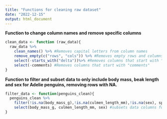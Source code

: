 ```yaml
---
title: "Functions for cleaning raw dataset"
date: "2022-12-15"
output: html_document
---
```


**Function to change column names and remove specific columns**
```r
clean_data <- function (raw_data){
  raw_data %>%
    clean_names() %>% #Removes capital letters from column names
    remove_empty(c("rows", "cols")) %>% #Removes empty rows and columns
    select(-starts_with("delta"))%>% #Removes columns that start with "delta"
    select(-comments) #Removes columns that start with "comments"
}   
```



**Function to filter and subset data to only include body mass, beak length and sex for Adelie penguins, removing rows with NA.**
```r
filter_data <- function(penguins_clean){
  penguins_clean %>%
    filter(!is.na(body_mass_g),!is.na(culmen_length_mm),!is.na(sex), species == "Adelie Penguin (Pygoscelis adeliae)") %>% #removes rows with NA, only includes rows for which the species is Adelie Penguin.
    select(body_mass_g, culmen_length_mm, sex) #subsets data columns for body mass, beak length and sex
}
```
